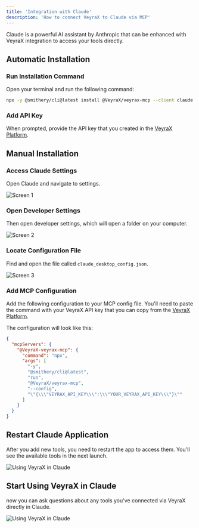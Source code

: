 ```yaml
---
title: 'Integration with Claude'
description: 'How to connect VeyraX to Claude via MCP'
---
```


Claude is a powerful AI assistant by Anthropic that can be enhanced with VeyraX integration to access your tools directly.

## Automatic Installation

### Run Installation Command

Open your terminal and run the following command:

```bash
npx -y @smithery/cli@latest install @VeyraX/veyrax-mcp --client claude
```

### Add API Key

When prompted, provide the API key that you created in the [VeyraX Platform](https://veyrax.com/agent/new).

## Manual Installation

### Access Claude Settings

Open Claude and navigate to settings.

![Screen 1](/images/claude/claude_1.png)

### Open Developer Settings
Then open developer settings, which will open a folder on your computer.

![Screen 2](/images/claude/claude_2.png)

### Locate Configuration File

Find and open the file called `claude_desktop_config.json`.

![Screen 3](/images/claude/claude_3.png)

### Add MCP Configuration

Add the following configuration to your MCP config file. You'll need to paste the command with your VeyraX API key that you can copy from the [VeyraX Platform](https://www.veyrax.com/agent/new).

The configuration will look like this:

```json
{
  "mcpServers": {
    "@VeyraX-veyrax-mcp": {
      "command": "npx",
      "args": [
        "-y",
        "@smithery/cli@latest",
        "run",
        "@VeyraX/veyrax-mcp",
        "--config",
        "\"{\\\"VEYRAX_API_KEY\\\":\\\"YOUR_VEYRAX_API_KEY\\\"}\""
      ]
    }
  }
}
```

## Restart Claude Application

After you add new tools, you need to restart the app to access them. You'll see the available tools in the next launch.

![Using VeyraX in Claude](/images/claude/claude_4.png)


## Start Using VeyraX in Claude

now you can ask questions about any tools you've connected via VeyraX directly in Claude.

![Using VeyraX in Claude](/images/claude/claude_5.png)